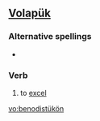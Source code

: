==[[Volapük]]==

===Alternative spellings===
*{{l|vo|benodistuykoyn}}

===Verb===
{{infl|vo|verb}}

# to [[excel]]

[[vo:benodistükön]]